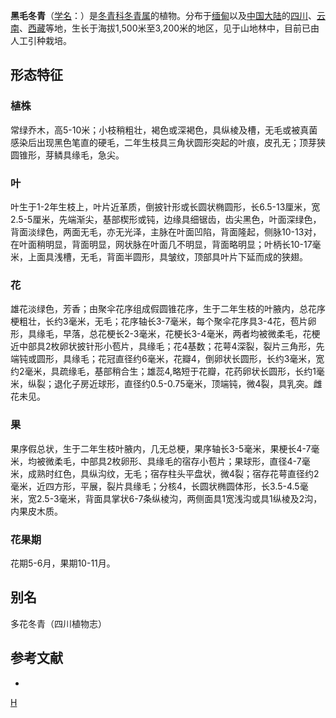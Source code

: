 {{Speciesbox 
| genus = Ilex
| species = melanotricha
| authority = Merr.
}}
'''黑毛冬青'''（[[学名|学名]]：{{lang|la|''Ilex melanotricha''}}）是[[冬青科|冬青科]][[冬青属|冬青属]]的植物。分布于[[缅甸|缅甸]]以及[[中国大陆|中国大陆]]的[[四川|四川]]、[[云南|云南]]、[[西藏|西藏]]等地，生长于海拔1,500米至3,200米的地区，见于山地林中，目前已由人工引种栽培。

== 形态特征 ==

=== 植株 ===
常绿乔木，高5-10米；小枝稍粗壮，褐色或深褐色，具纵棱及槽，无毛或被真菌感染后出现黑色笔直的硬毛，二年生枝具三角状圆形突起的叶痕，皮孔无；顶芽狭圆锥形，芽鳞具缘毛，急尖。

=== 叶 ===
叶生于1-2年生枝上，叶片近革质，倒披针形或长圆状椭圆形，长6.5-13厘米，宽2.5-5厘米，先端渐尖，基部楔形或钝，边缘具细锯齿，齿尖黑色，叶面深绿色，背面淡绿色，两面无毛，亦无光泽，主脉在叶面凹陷，背面隆起，侧脉10-13对，在叶面稍明显，背面明显，网状脉在叶面几不明显，背面略明显；叶柄长10-17毫米，上面具浅槽，无毛，背面半圆形，具皱纹，顶部具叶片下延而成的狭翅。

=== 花 ===
雄花淡绿色，芳香；由聚伞花序组成假圆锥花序，生于二年生枝的叶腋内，总花序梗粗壮，长约3毫米，无毛；花序轴长3-7毫米，每个聚伞花序具3-4花，苞片卵形，具缘毛，早落，总花梗长2-3毫米，花梗长3-4毫米，两者均被微柔毛，花梗近中部具2枚卵状披针形小苞片，具缘毛；花4基数；花萼4深裂，裂片三角形，先端钝或圆形，具缘毛；花冠直径约6毫米，花瓣4，倒卵状长圆形，长约3毫米，宽约2毫米，具疏缘毛，基部稍合生；雄蕊4,略短于花瓣，花药卵状长圆形，长约1毫米，纵裂；退化子房近球形，直径约0.5-0.75毫米，顶端钝，微4裂，具乳突。雌花未见。

=== 果 ===
果序假总状，生于二年生枝叶腋内，几无总梗，果序轴长3-5毫米，果梗长4-7毫米，均被微柔毛，中部具2枚卵形、具缘毛的宿存小苞片；果球形，直径4-7毫米，成熟时红色，具纵沟纹，无毛；宿存柱头平盘状，微4裂；宿存花萼直径约2毫米，近四方形，平展，裂片具缘毛；分核4，长圆状椭圆体形，长3.5-4.5毫米，宽2.5-3毫米，背面具掌状6-7条纵棱沟，两侧面具1宽浅沟或具1纵棱及2沟，内果皮木质。

=== 花果期 ===
花期5-6月，果期10-11月。

== 别名 ==
多花冬青（四川植物志）

== 参考文献 ==
<div class="references-small">
* {{cite web| url =http://www.bioinfo.cn/db05/KmzwSpecies.php?action=view&id=14016| title =黑毛冬青| work =《中国高等植物数据库全库》| publisher =中国科学院微生物研究所| author =昆明植物研究所| accessdate =2009-02-24| deadurl =yes| archiveurl =https://web.archive.org/web/20160305030655/http://www.bioinfo.cn/db05/KmzwSpecies.php?action=view&id=14016| archivedate =2016-03-05}}
</div>
{{Taxonbar|from=Q11179190}}

[[Category:冬青属|H]]